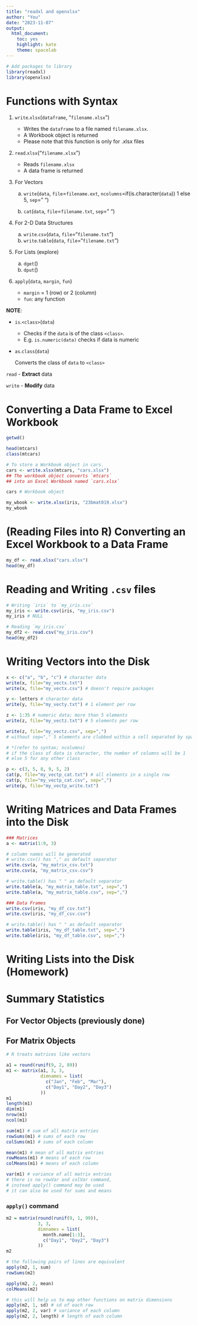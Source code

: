 ```yaml
---
title: "readxl and openxlsx"
author: "You"
date: "2023-11-07"
output: 
  html_document: 
    toc: yes
    highlight: kate
    theme: spacelab
---
```


```r
# Add packages to library
library(readxl)
library(openxlsx)
```

# Functions with Syntax

1. `write`.`xlsx`(`dataframe`, "`filename.xlsx`")
  
    - Writes the `dataframe` to a file named `filename.xlsx`.
    - A Workbook object is returned
    - Please note that this function is only for .xlsx files

2. `read`.`xlsx`("`filename.xlsx`")

    - Reads `filename.xlsx` 
    - A data frame is returned

3. For Vectors
    a. `write`(`data`, `file`=`filename.ext`, `ncolumns`=if(is.character(`data`)) 1 else 5, `sep`=" ")
    
    b. `cat`(`data`, `file`=`filename.txt`, `sep`=" ")

4. For 2-D Data Structures
    a. `write`.`csv`(`data`, `file`="`filename.txt`")
    b. `write`.`table`(`data`, `file`="`filename.txt`")

5. For Lists (explore)
    a. `dget`()
    b. `dput`()

6. `apply`(`data`, `margin`, `fun`)
    
    - `margin` = 1 (row) or 2 (column)
    - `fun`: any function

**NOTE**:

- `is`.`<class>`(`data`)

    - Checks if the `data` is of the class `<class>`.
    - E.g. `is.numeric(data)` checks if data is numeric

- `as`.`class`(`data`)

    Converts the class of `data` to `<class>`

`read`  - **Extract** data

`write` - **Modify**  data

# Converting a Data Frame to Excel Workbook

```r
getwd()

head(mtcars)
class(mtcars)

# To store a Workbook object in cars.
cars <- write.xlsx(mtcars, "cars.xlsx")
## The workbook object converts `mtcars` 
## into an Excel Workbook named `cars.xlsx`

cars # Workbook object

my_wbook <- write.xlsx(iris, "23bmat019.xlsx")
my_wbook
```

# (Reading Files into R) Converting an Excel Workbook to a Data Frame 

```r
my_df <- read.xlsx("cars.xlsx")
head(my_df)
```


# Reading and Writing `.csv` files

```r
# Writing `iris` to `my_iris.csv`
my_iris <- write.csv(iris, "my_iris.csv")
my_iris # NULL

# Reading `my_iris.csv`
my_df2 <- read.csv("my_iris.csv")
head(my_df2)
```

# Writing Vectors into the Disk

```r
x <- c("a", "b", "c") # character data
write(x, file="my_vectx.txt")
write(x, file="my_vectx.csv") # doesn't require packages

y <- letters # character data
write(y, file="my_vecty.txt") # 1 element per row

z <- 1:35 # numeric data; more than 5 elements
write(z, file="my_vectz.txt") # 5 elements per row

write(z, file="my_vectz.csv", sep=",")
# without sep="," 5 elements are clubbed within a cell separated by spaces

# *(refer to syntax; ncolumns)
# if the class of data is character, the number of columns will be 1
# else 5 for any other class

p <- c(3, 5, 8, 9, 5, 2)
cat(p, file="my_vectp_cat.txt") # all elements in a single row
cat(p, file="my_vectp_cat.csv", sep=",")
write(p, file="my_vectp_write.txt")
```


# Writing Matrices and Data Frames into the Disk

```r
### Matrices
a <- matrix(1:9, 3)

# column names will be generated
# write.csv() has "," as default separator
write.csv(a, "my_matrix_csv.txt")
write.csv(a, "my_matrix_csv.csv")

# write.table() has " " as default separator
write.table(a, "my_matrix_table.txt", sep=",")
write.table(a, "my_matrix_table.csv", sep=",")

### Data Frames
write.csv(iris, "my_df_csv.txt")
write.csv(iris, "my_df_csv.csv")

# write.table() has " " as default separator
write.table(iris, "my_df_table.txt", sep=",")
write.table(iris, "my_df_table.csv", sep=",")
```

# Writing Lists into the Disk (Homework)

# Summary Statistics

## For Vector Objects (previously done)

## For Matrix Objects

```r
# R treats matrices like vectors

a1 = round(runif(9, 2, 89))
m1 <- matrix(a1, 3, 3,
             dimnames = list(
               c("Jan", "Feb", "Mar"),
               c("Day1", "Day2", "Day3")
             ))
m1
length(m1)
dim(m1)
nrow(m1)
ncol(m1)

sum(m1) # sum of all matrix entries
rowSums(m1) # sums of each row
colSums(m1) # sums of each column

mean(m1) # mean of all matrix entries
rowMeans(m1) # means of each row
colMeans(m1) # means of each column

var(m1) # variance of all matrix entries
# there is no rowVar and colVar command,
# instead apply() command may be used
# it can also be used for sums and means
```

### `apply()` command
```r
m2 = matrix(round(runif(9, 1, 99)),
            3, 3,
            dimnames = list(
              month.name[1:3],
              c("Day1", "Day2", "Day3")
            ))
m2

# the following pairs of lines are equivalent
apply(m2, 1, sum)
rowSums(m2)

apply(m2, 2, mean)
colMeans(m2)

# this will help us to map other functions on matrix dimensions
apply(m2, 1, sd) # sd of each row
apply(m2, 2, var) # variance of each column
apply(m2, 2, length) # length of each column
```

